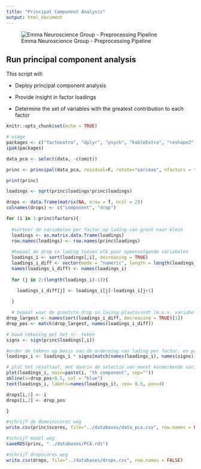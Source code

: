 ---
title: "Principal Component Analysis"
output: html_document
---


![Emma Neuroscience Group - Preprocessing Pipeline](Logo.png)


## Run principal component analysis

This script will:

- Deploy principal component analysis

- Provide insight in factor loadings

- Determine the set of variables with the greatest contribution to each factor



```{r setup, include=FALSE}
knitr::opts_chunk$set(echo = TRUE)

# usage
packages <- c("factoextra", "dplyr", "psych", "kableExtra", "reshape2", "ggplot2", "compareGroups", "ggpubr", "mice", "caret")
ipak(packages)


```


```{r pca, echo=FALSE, warning=FALSE}
data_pca <- select(data, -c(omit))

princ <- principal(data_pca, residual=F, rotate="varimax", nfactors = f)

print(princ)

loadings <- sqrt(princ$loadings*princ$loadings)

drops <- data.frame(matrix(NA, nrow = f, ncol = 2))
colnames(drops) <- c("component", "drop")

for (i in 1:princ$factors){
  
  #sorteer de variabelen per factor op lading van groot naar klein
  loadings <- as.matrix.data.frame(loadings)
  row.names(loadings) <- row.names(princ$loadings)
  
  #bepaal de drop in lading tussen elk paar opeenvolgende variabelen
  loadings_i <- sort(loadings[,i], decreasing = TRUE)
  loadings_i_diff <- vector(mode = "numeric", length = length(loadings_i))
  names(loadings_i_diff) <- names(loadings_i)
  
  for (j in 2:(length(loadings_i)-1)){
    
    loadings_i_diff[j] <- loadings_i[j]-loadings_i[j+1]

  }

  # bepaal waar de grootste drop in lasing plaatsvindt (m.u.v. variabele 1 en 2)
drop_largest <- names(sort(loadings_i_diff, decreasing = TRUE)[1])
drop_pos <- match(drop_largest, names(loadings_i_diff))

# houd rekening met het +/- teken
signs <- sign(princ$loadings[,i])

#order de tekens op basis van de orderning van lading per factor, en pas het teken toe
loadings_i <- loadings_i * signs[match(names(loadings_i), names(signs))]

# plot het resultaat, met daarin de selectie van meest kenmerkende variabelen weergegeven
plot(loadings_i, main=paste(i, "th component", sep=""))
abline(v=drop_pos+0.5, col = "blue")
text(loadings_i, labels=names(loadings_i), cex= 0.5, pos=4)

drops[i,1] <- i
drops[i,2] <- drop_pos

}

#schrijf de domeinscores weg
write.csv(princ$scores, file="../databases/data_pca.csv", row.names = FALSE)

#schrijf model weg
saveRDS(princ, "../databases/PCA.rds")

#schrijf dropscores weg
write.csv(drops, file="../databases/drops.csv", row.names = FALSE)

```

